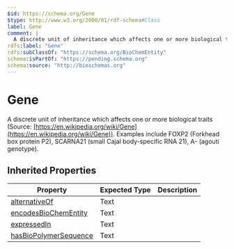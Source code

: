 ```yaml
---
$id: https://schema.org/Gene
$type: http://www.w3.org/2000/01/rdf-schema#Class
label: Gene
comment: |
  A discrete unit of inheritance which affects one or more biological traits (Source: [https://en.wikipedia.org/wiki/Gene](https://en.wikipedia.org/wiki/Gene)). Examples include FOXP2 (Forkhead box protein P2), SCARNA21 (small Cajal body-specific RNA 21), A- (agouti genotype).
rdfs:label: "Gene"
rdfs:subClassOf: "https://schema.org/BioChemEntity"
schema:isPartOf: "https://pending.schema.org"
schema:source: "http://bioschemas.org"
---
```


# Gene

A discrete unit of inheritance which affects one or more biological traits (Source: [https://en.wikipedia.org/wiki/Gene](https://en.wikipedia.org/wiki/Gene)). Examples include FOXP2 (Forkhead box protein P2), SCARNA21 (small Cajal body-specific RNA 21), A- (agouti genotype).

## Inherited Properties

| Property | Expected Type | Description |
| --- | --- | --- |
| [alternativeOf](https://schema.org/alternativeOf) | Text |  |
| [encodesBioChemEntity](https://schema.org/encodesBioChemEntity) | Text |  |
| [expressedIn](https://schema.org/expressedIn) | Text |  |
| [hasBioPolymerSequence](https://schema.org/hasBioPolymerSequence) | Text |  |
